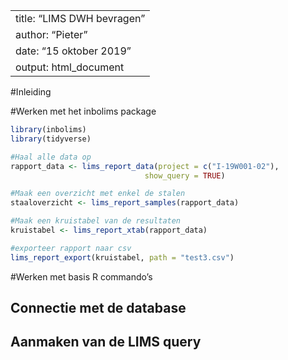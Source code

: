 
---
title: "LIMS DWH bevragen"
author: "Pieter"
date: "15 oktober 2019"
output: html_document
---

#Inleiding

#Werken met het inbolims package

```r
library(inbolims)
library(tidyverse)

#Haal alle data op
rapport_data <- lims_report_data(project = c("I-19W001-02"), 
                              show_query = TRUE)

#Maak een overzicht met enkel de stalen
staaloverzicht <- lims_report_samples(rapport_data)

#Maak een kruistabel van de resultaten
kruistabel <- lims_report_xtab(rapport_data)

#exporteer rapport naar csv
lims_report_export(kruistabel, path = "test3.csv")

```

#Werken met basis R commando's

## Connectie met de database

## Aanmaken van de LIMS query

